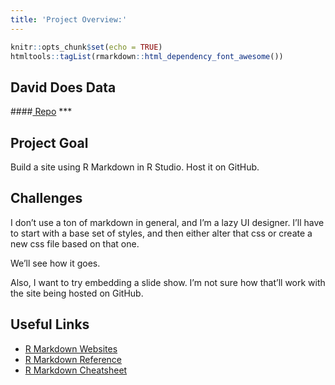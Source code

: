 ```yaml
---
title: 'Project Overview:'
---
```


```r
knitr::opts_chunk$set(echo = TRUE)
htmltools::tagList(rmarkdown::html_dependency_font_awesome())
```



## David Does Data
####[<i class="fa fa-github"></i> Repo](https://github.com/DavidDoesData/daviddoesdata.github.io)
***

## Project Goal
Build a site using R Markdown in R Studio. Host it on GitHub.

## Challenges
I don't use a ton of markdown in general, and I'm a lazy UI designer. I'll have to start with a base set of styles, and then either alter that css or create a new css file based on that one.

We'll see how it goes.

Also, I want to try embedding a slide show. I'm not sure how that'll work with the site being hosted on GitHub.

## Useful Links
* [R Markdown Websites](http://rmarkdown.rstudio.com/rmarkdown_websites.html)
* [R Markdown Reference](http://www.rstudio.com/wp-content/uploads/2015/03/rmarkdown-reference.pdf)
* [R Markdown Cheatsheet](http://www.rstudio.com/wp-content/uploads/2015/03/rmarkdown-reference.pdf)